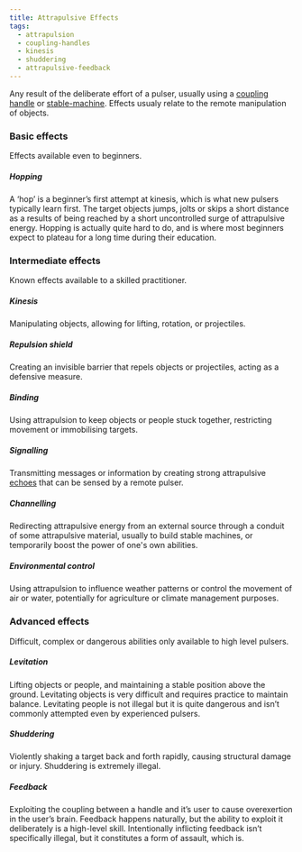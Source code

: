 ```yaml
---
title: Attrapulsive Effects
tags:
  - attrapulsion
  - coupling-handles
  - kinesis
  - shuddering
  - attrapulsive-feedback
---
```


Any result of the deliberate effort of a pulser, usually using a 
[coupling handle](lore:coupling-handles) or
[stable-machine](lore:stable-machines).
Effects usualy relate to the remote manipulation of objects.

### Basic effects
Effects available even to beginners.

##### Hopping
A ‘hop’ is a beginner’s first attempt at kinesis, which is what new pulsers
typically learn first. The target objects jumps, jolts or skips a short
distance as a results of being reached by a short uncontrolled surge of
attrapulsive energy. Hopping is actually quite hard to do, and is where most
beginners expect to plateau for a long time during their education.

### Intermediate effects
Known effects available to a skilled practitioner.

##### Kinesis
Manipulating objects, allowing for lifting, rotation, or projectiles.

##### Repulsion shield
Creating an invisible barrier that repels objects or projectiles, acting as a
defensive measure.

##### Binding
Using attrapulsion to keep objects or people stuck together, restricting
movement or immobilising targets.

##### Signalling
Transmitting messages or information by creating strong attrapulsive
[echoes](lore:attrapulsion#sensing-and-echoes) that can be sensed by a remote pulser.

##### Channelling
Redirecting attrapulsive energy from an external source through a conduit of
some attrapulsive material, usually to build stable machines, or temporarily
boost the power of one's own abilities.

##### Environmental control
Using attrapulsion to influence weather patterns or control the movement of air
or water, potentially for agriculture or climate management purposes.

### Advanced effects
Difficult, complex or dangerous abilities only available to high level pulsers.

##### Levitation
Lifting objects or people, and maintaining a stable position above the ground.
Levitating objects is very difficult and requires practice to maintain balance.
Levitating people is not illegal but it is quite dangerous and isn’t commonly
attempted even by experienced pulsers.

##### Shuddering
Violently shaking a target back and forth rapidly, causing structural damage or
injury. Shuddering is extremely illegal.

##### Feedback
Exploiting the coupling between a handle and it’s user to cause overexertion in
the user’s brain. Feedback happens naturally, but the ability to exploit it
deliberately is a high-level skill. Intentionally inflicting feedback isn’t
specifically illegal, but it constitutes a form of assault, which is.
